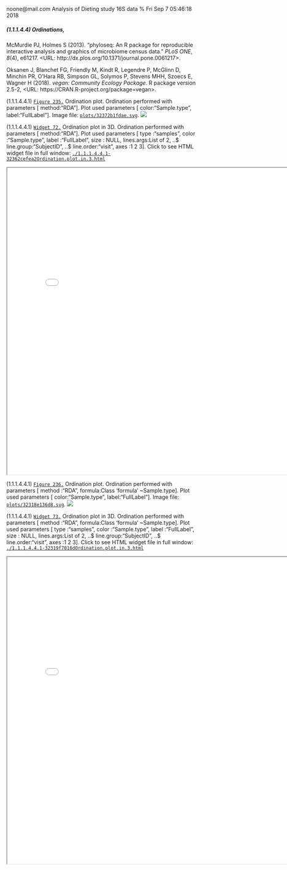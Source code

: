 noone@mail.com
Analysis of Dieting study 16S data
% Fri Sep  7 05:46:18 2018



##### \(1.1.1.4.4\) Ordinations, 



McMurdie PJ, Holmes S (2013). “phyloseq: An R package for reproducible interactive analysis and graphics of microbiome census data.” _PLoS
ONE_, *8*(4), e61217. <URL: http://dx.plos.org/10.1371/journal.pone.0061217>.


Oksanen J, Blanchet FG, Friendly M, Kindt R, Legendre P, McGlinn D, Minchin PR, O'Hara RB, Simpson GL, Solymos P, Stevens MHH, Szoecs E, Wagner
H (2018). _vegan: Community Ecology Package_. R package version 2.5-2, <URL: https://CRAN.R-project.org/package=vegan>.





\(1.1.1.4.4.1\) <a name="figure.235"></a>[`Figure 235.`](#figure.235) Ordination plot. Ordination performed with parameters [ method:"RDA"]. 
               Plot used parameters [ color:"Sample.type", label:"FullLabel"].  Image file: [`plots/32372b1fdae.svg`](plots/32372b1fdae.svg).
![](plots/32372b1fdae.svg)




\(1.1.1.4.4.1\) <a name="widget.72"></a>[`Widget 72.`](#widget.72) Ordination plot in 3D. Ordination performed with parameters [ method:"RDA"]. 
               Plot used parameters [ type      :"samples", color     :"Sample.type", label     :"FullLabel", size      : NULL, lines.args:List of 2,  ..$ line.group:"SubjectID",  ..$ line.order:"visit", axes      :1 2 3]. Click to see HTML widget file in full window: [`./1.1.1.4.4.1-32362cefea2Ordination.plot.in.3.html`](./1.1.1.4.4.1-32362cefea2Ordination.plot.in.3.html)



<iframe src="./1.1.1.4.4.1-32362cefea2Ordination.plot.in.3.html" width="800" height="800"> </iframe>




\(1.1.1.4.4.1\) <a name="figure.236"></a>[`Figure 236.`](#figure.236) Ordination plot. Ordination performed with parameters [ method :"RDA", formula:Class 'formula' ~Sample.type]. 
               Plot used parameters [ color:"Sample.type", label:"FullLabel"].  Image file: [`plots/32318e136d8.svg`](plots/32318e136d8.svg).
![](plots/32318e136d8.svg)




\(1.1.1.4.4.1\) <a name="widget.73"></a>[`Widget 73.`](#widget.73) Ordination plot in 3D. Ordination performed with parameters [ method :"RDA", formula:Class 'formula' ~Sample.type]. 
               Plot used parameters [ type      :"samples", color     :"Sample.type", label     :"FullLabel", size      : NULL, lines.args:List of 2,  ..$ line.group:"SubjectID",  ..$ line.order:"visit", axes      :1 2 3]. Click to see HTML widget file in full window: [`./1.1.1.4.4.1-32319f7016dOrdination.plot.in.3.html`](./1.1.1.4.4.1-32319f7016dOrdination.plot.in.3.html)



<iframe src="./1.1.1.4.4.1-32319f7016dOrdination.plot.in.3.html" width="800" height="800"> </iframe>